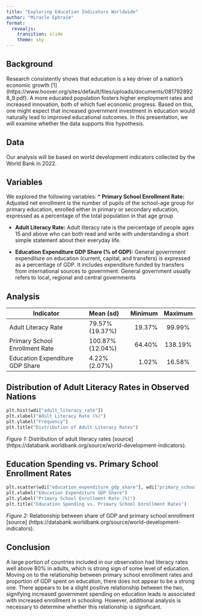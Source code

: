 ```yaml
---
title: "Exploring Education Indicators Worldwide"
author: "Miracle Ephraim"
format: 
  revealjs:
    transition: slide
    theme: sky
---
```



## Background
Research consistently shows that education is a key driver of a nation's economic growth  [1] (https://www.hoover.org/sites/default/files/uploads/documents/0817928928_9.pdf). A more educated population fosters higher employment rates and increased innovation, both of which fuel economic progress. Based on this, one might expect that increased government investment in education would naturally lead to improved educational outcomes. In this presentation, we will examine whether the data supports this hypothesis.

## Data
Our analysis will be based on world development indicators collected by the World Bank in 2022. 

## Variables
We explored the following variables:
* **Primary School Enrollment Rate:** Adjusted net enrollment is the number of pupils of the school-age group for primary education, enrolled either in primary or secondary education, expressed as a percentage of the total population in that age group

* **Adult Literacy Rate:** Adult literacy rate is the percentage of people ages 15 and above who can both read and write with understanding a short simple statement about their everyday life.

* **Education Expenditure GDP Share (% of GDP):** General government expenditure on education (current, capital, and transfers) is expressed as a percentage of GDP. It includes expenditure funded by transfers from international sources to government. General government usually refers to local, regional and central governments

## Analysis
| Indicator                       | Mean (sd)      | Minimum | Maximum  |
|---------------------------------|:---------------|--------:|:--------:|
| Adult Literacy Rate             | 79.57% (19.37%)| 19.37%  |99.99%    |
| Primary School Enrollment Rate  | 100.87%(12.04%)| 64.40%  |138.19%   |
| Education Expenditure GDP Share | 4.22%(2.07%)   | 1.02%   |16.58%    |


## Distribution of Adult Literacy Rates in Observed Nations

```python

plt.hist(wdi["adult_literacy_rate"])
plt.xlabel("Adult Literacy Rate (%)")
plt.ylabel("Frequency")
plt.title("Distribution of Adult Literacy Rates")

```

*Figure 1:* Distribution of adult literacy rates [source] (https://databank.worldbank.org/source/world-development-indicators). 

## Education Spending vs. Primary School Enrollment Rates

```python


plt.scatter(wdi["education_expenditure_gdp_share"], wdi["primary_school_enrolment_rate"])
plt.xlabel("Education Expenditure GDP Share")
plt.ylabel("Primary School Enrollment Rate (%)")
plt.title("Education Spending vs. Primary School Enrollment Rates")

```

*Figure 2:* Relationship between share of GDP and primary school enrollment [source] (https://databank.worldbank.org/source/world-development-indicators).

## Conclusion
A large portion of countries included in our observation had literacy rates well above 80% in adults, which is strong sign of some level of education. Moving on to the relationship between primary school enrollment rates and proportion of GDP spent on education, there does not appear to be a strong one. There appears to be a slight positive relationship between the two, signifying increased government spending on education leads is associated with increased enrollment in schooling. However, additional analysis is necessary to determine whether this relationship is significant. 